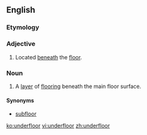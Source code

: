 ==English==

===Etymology===
{{prefix|under|floor}}

===Adjective===
{{en-adj|-}}

# Located [[beneath]] the [[floor]].

===Noun===
{{en-noun}}

# A [[layer]] of [[flooring]] beneath the main floor surface.

====Synonyms====
* [[subfloor]]

[[ko:underfloor]]
[[vi:underfloor]]
[[zh:underfloor]]
